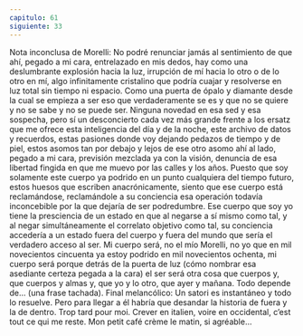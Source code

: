 ```yaml
---
capitulo: 61
siguiente: 33
---
```


Nota inconclusa de Morelli:
No podré renunciar jamás al sentimiento de que ahí, pegado a mi cara,
entrelazado en mis dedos, hay como una deslumbrante explosión hacia la luz,
irrupción de mí hacia lo otro o de lo otro en mí, algo infinitamente cristalino que
podría cuajar y resolverse en luz total sin tiempo ni espacio. Como una puerta de
ópalo y diamante desde la cual se empieza a ser eso que verdaderamente se es y
que no se quiere y no se sabe y no se puede ser.
Ninguna novedad en esa sed y esa sospecha, pero sí un desconcierto cada vez
más grande frente a los ersatz que me ofrece esta inteligencia del día y de la
noche, este archivo de datos y recuerdos, estas pasiones donde voy dejando
pedazos de tiempo y de piel, estos asomos tan por debajo y lejos de ese otro
asomo ahí al lado, pegado a mi cara, previsión mezclada ya con la visión,
denuncia de esa libertad fingida en que me muevo por las calles y los años.
Puesto que soy solamente este cuerpo ya podrido en un punto cualquiera del
tiempo futuro, estos huesos que escriben anacrónicamente, siento que ese cuerpo
está reclamándose, reclamándole a su conciencia esa operación todavía
inconcebible por la que dejaría de ser podredumbre. Ese cuerpo que soy yo tiene
la presciencia de un estado en que al negarse a sí mismo como tal, y al negar
simultáneamente el correlato objetivo como tal, su conciencia accedería a un
estado fuera del cuerpo y fuera del mundo que sería el verdadero acceso al ser.
Mi cuerpo será, no el mío Morelli, no yo que en mil novecientos cincuenta ya
estoy podrido en mil novecientos ochenta, mi cuerpo será porque detrás de la
puerta de luz (cómo nombrar esa asediante certeza pegada a la cara) el ser será
otra cosa que cuerpos y, que cuerpos y almas y, que yo y lo otro, que ayer y
mañana. Todo depende de... (una frase tachada).
Final melancólico: Un satori es instantáneo y todo lo resuelve. Pero para llegar
a él habría que desandar la historia de fuera y la de dentro. Trop tard pour moi.
Crever en italien, voire en occidental, c’est tout ce qui me reste. Mon petit café
crème le matin, si agréable...
